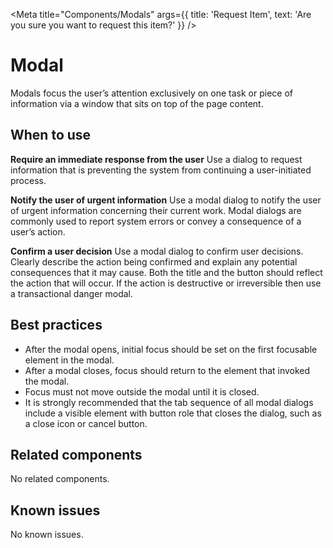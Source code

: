 
<Meta
  title="Components/Modals"
  args={{
    title: 'Request Item',
    text: 'Are you sure you want to request this item?'
  }} />

# Modal

Modals focus the user’s attention exclusively on one task or piece of information
via a window that sits on top of the page content.

## When to use

**Require an immediate response from the user**
Use a dialog to request information that is preventing the system from continuing
a user-initiated process.

**Notify the user of urgent information**
Use a modal dialog to notify the user of urgent information concerning their
current work. Modal dialogs are commonly used to report system errors or convey
a consequence of a user’s action.

**Confirm a user decision**
Use a modal dialog to confirm user decisions. Clearly describe the action being
confirmed and explain any potential consequences that it may cause. Both the
title and the button should reflect the action that will occur. If the action is
destructive or irreversible then use a transactional danger modal.

## Best practices

- After the modal opens, initial focus should be set on the first focusable
  element in the modal.
- After a modal closes, focus should return to the element that invoked the modal.
- Focus must not move outside the modal until it is closed.
- It is strongly recommended that the tab sequence of all modal dialogs include
  a visible element with button role that closes the dialog, such as a close icon
  or cancel button.

## Related components

No related components.

## Known issues

No known issues.

<Story story={stories.basic} />
